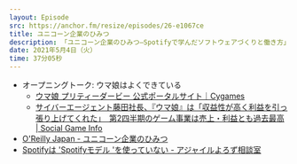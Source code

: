```yaml
---
layout: Episode
src: https://anchor.fm/resize/episodes/26-e1067ce
title: ユニコーン企業のひみつ
description: 「ユニコーン企業のひみつ―Spotifyで学んだソフトウェアづくりと働き方」という本を読んで、スタートアップのように強い開発組織どうやって作るのかについて話しました。
date: 2021年5月4日（火）
time: 37分05秒
---
```


- オープニングトーク: ウマ娘はよくできている
    - [ウマ娘 プリティーダービー 公式ポータルサイト｜Cygames](https://umamusume.jp/)
    - [サイバーエージェント藤田社長、『ウマ娘』は「収益性が高く利益を引っ張り上げてくれた」　第2四半期のゲーム事業は売上・利益とも過去最高 | Social Game Info](https://gamebiz.jp/?p=294795)
- [O'Reilly Japan - ユニコーン企業のひみつ](https://www.oreilly.co.jp/books/9784873119465/)
- [Spotifyは 'Spotifyモデル 'を使っていない - アジャイルよろず相談室](https://agile.quora.com/Spotify%E3%81%AF-Spotify%E3%83%A2%E3%83%87%E3%83%AB-%E3%82%92%E4%BD%BF%E3%81%A3%E3%81%A6%E3%81%84%E3%81%AA%E3%81%84)
